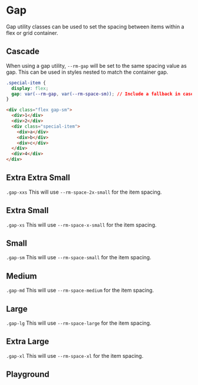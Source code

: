 
# Gap

Gap utility classes can be used to set the spacing between items within a flex or grid container.

## Cascade

When using a gap utility, `--rm-gap` will be set to the same spacing value as gap. This can be used in styles nested to match the container gap.

```css
.special-item {
  display: flex;
  gap: var(--rm-gap, var(--rm-space-sm)); // Include a fallback in case the wrapping gap is missing.
}
```

```html
<div class="flex gap-sm">
  <div>1</div>
  <div>2</div>
  <div class="special-item">
    <div>a</div>
    <div>b</div>
    <div>c</div>
  </div>
  <div>4</div>
</div>
```

## Extra Extra Small

`.gap-xxs` This will use `--rm-space-2x-small` for the item spacing.

<Canvas withToolbar>
  <Story id="utilities-gap--extra-extra-small" />
</Canvas>

## Extra Small

`.gap-xs` This will use `--rm-space-x-small` for the item spacing.

<Canvas withToolbar>
  <Story id="utilities-gap--extra-small" />
</Canvas>

## Small

`.gap-sm` This will use `--rm-space-small` for the item spacing.

<Canvas withToolbar>
  <Story id="utilities-gap--small" />
</Canvas>

## Medium

`.gap-md` This will use `--rm-space-medium` for the item spacing.

<Canvas withToolbar>
  <Story id="utilities-gap--medium" />
</Canvas>

## Large

`.gap-lg` This will use `--rm-space-large` for the item spacing.

<Canvas withToolbar>
  <Story id="utilities-gap--large" />
</Canvas>

## Extra Large

`.gap-xl` This will use `--rm-space-xl` for the item spacing.

<Canvas withToolbar>
  <Story id="utilities-gap--extra-large" />
</Canvas>

## Playground

<Primary />
<ArgsTable of="." story="^" />
